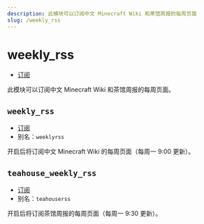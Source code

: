```yaml
---
description: 此模块可以订阅中文 Minecraft Wiki 和茶馆周报的每周页面
slug: /weekly_rss
---
```


# weekly_rss

- [订阅](/docs/help/reading#命令类型)

此模块可以订阅中文 Minecraft Wiki 和茶馆周报的每周页面。

## `weekly_rss`

- [订阅](/docs/help/reading#命令类型)
- 别名：`weeklyrss`

开启后将订阅中文 Minecraft Wiki 的每周页面（每周一 9:00 更新）。

## `teahouse_weekly_rss`

- [订阅](/docs/help/reading#命令类型)
- 别名：`teahouserss`

开启后将订阅茶馆周报的每周页面（每周一 9:30 更新）。
